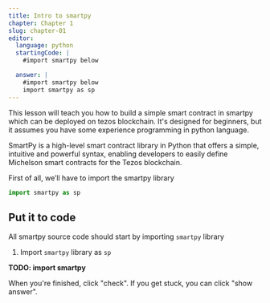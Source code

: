 ---
title: Intro to smartpy
chapter: Chapter 1
slug: chapter-01
editor:
  language: python
  startingCode: |
    #import smartpy below

  answer: |
    #import smartpy below
---

This lesson will teach you how to build a simple smart contract in smartpy which can be deployed on tezos blockchain. It's designed for beginners, but it assumes you have some experience programming in python language.

SmartPy is a high-level smart contract library in Python that offers a simple, intuitive and powerful syntax, enabling developers to easily define Michelson smart contracts for the Tezos blockchain.

First of all, we’ll have to import the smartpy library
```python
import smartpy as sp
```

## Put it to code

All smartpy source code should start by importing `smartpy` library

1) Import `smartpy` library as `sp`

**TODO: import smartpy**

When you're finished, click "check". If you get stuck, you can click "show answer".
